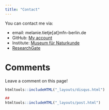 ```yaml
---
title: "Contact"
---
```



You can contact me via:


* email: melanie.tietje[at]mfn-berlin.de
* GitHub: [My account](https://github.com/Eryops1)
* Institute: [Museum für Naturkunde](https://www.naturkundemuseum.berlin/einblicke/mitarbeiter/melanie.tietje)
* [ResearchGate](https://www.researchgate.net/profile/Melanie_Tietje)


# Comments 
Leave a comment on this page!
```r
htmltools::includeHTML("_layouts/disqus.html")

##
htmltools::includeHTML("_layouts/post.html")

```